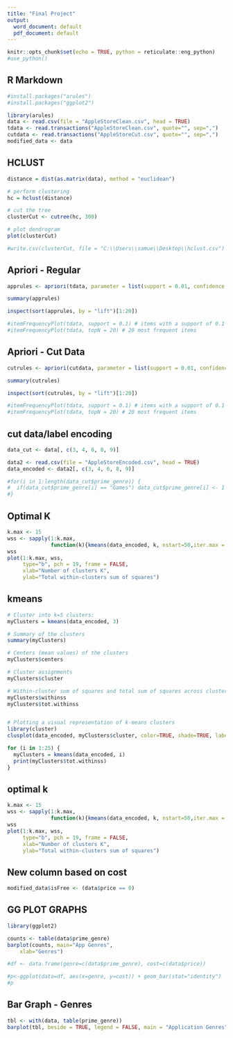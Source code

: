 ```yaml
---
title: "Final Project"
output:
  word_document: default
  pdf_document: default
---
```


```r
knitr::opts_chunk$set(echo = TRUE, python = reticulate::eng_python)
#use_python()
```

## R Markdown

```r
#install.packages("arules")
#install.packages("ggplot2")

library(arules)
data <- read.csv(file = "AppleStoreClean.csv", head = TRUE)
tdata <- read.transactions("AppleStoreClean.csv", quote="", sep=",")
cutdata <- read.transactions("AppleStoreCut.csv", quote="", sep=",")
modified_data <- data
```

## HCLUST

```r
distance = dist(as.matrix(data), method = "euclidean")

# perform clustering
hc = hclust(distance)

# cut the tree
clusterCut <- cutree(hc, 300)

# plot dendrogram
plot(clusterCut)

#write.csv(clusterCut, file = "C:\\Users\\samue\\Desktop\\hclust.csv")
```

## Apriori - Regular

```r
apprules <- apriori(tdata, parameter = list(support = 0.01, confidence = 0.35, minlen = 2))

summary(apprules)

inspect(sort(apprules, by = "lift")[1:20])

#itemFrequencyPlot(tdata, support = 0.1) # items with a support of 0.1
#itemFrequencyPlot(tdata, topN = 20) # 20 most frequent items
```

## Apriori - Cut Data

```r
cutrules <- apriori(cutdata, parameter = list(support = 0.01, confidence = 0.35, minlen = 2))

summary(cutrules)

inspect(sort(cutrules, by = "lift")[1:20])

#itemFrequencyPlot(tdata, support = 0.1) # items with a support of 0.1
#itemFrequencyPlot(tdata, topN = 20) # 20 most frequent items
```

## cut data/label encoding

```r
data_cut <- data[, c(3, 4, 6, 8, 9)]

data2 <- read.csv(file = "AppleStoreEncoded.csv", head = TRUE)
data_encoded <- data2[, c(3, 4, 6, 8, 9)]

#for(i in 1:length(data_cut$prime_genre)) {
#  if(data_cut$prime_genre[i] == "Games") data_cut$prime_genre[i] <- 1
#}


```
## Optimal K
```r

k.max <- 15
wss <- sapply(1:k.max, 
              function(k){kmeans(data_encoded, k, nstart=50,iter.max = 15 )$tot.withinss})
wss
plot(1:k.max, wss,
     type="b", pch = 19, frame = FALSE, 
     xlab="Number of clusters K",
     ylab="Total within-clusters sum of squares")

```

## kmeans
```r
# Cluster into k=5 clusters:
myClusters = kmeans(data_encoded, 3)

# Summary of the clusters
summary(myClusters)

# Centers (mean values) of the clusters
myClusters$centers

# Cluster assignments
myClusters$cluster

# Within-cluster sum of squares and total sum of squares across clusters
myClusters$withinss
myClusters$tot.withinss


# Plotting a visual representation of k-means clusters
library(cluster)
clusplot(data_encoded, myClusters$cluster, color=TRUE, shade=TRUE, labels=2, lines=0)

```
```r
for (i in 1:25) {
  myClusters = kmeans(data_encoded, i)
  print(myClusters$tot.withinss)
}
```

## optimal k
```r

k.max <- 15
wss <- sapply(1:k.max, 
              function(k){kmeans(data_encoded, k, nstart=50,iter.max = 15 )$tot.withinss})
wss
plot(1:k.max, wss,
     type="b", pch = 19, frame = FALSE, 
     xlab="Number of clusters K",
     ylab="Total within-clusters sum of squares")

```


## New column based on cost

```r
modified_data$isFree <- (data$price == 0)
```

## GG PLOT GRAPHS

```r
library(ggplot2)

counts <- table(data$prime_genre)
barplot(counts, main="App Genres", 
  	xlab="Genres")

#df <- data.frame(genre=c(data$prime_genre), cost=c(data$price))

#p<-ggplot(data=df, aes(x=genre, y=cost)) + geom_bar(stat="identity")
#p
```


## Bar Graph - Genres

```r
tbl <- with(data, table(prime_genre))
barplot(tbl, beside = TRUE, legend = FALSE, main = "Application Genres", xlab = "genre", ylab = "number")
```
